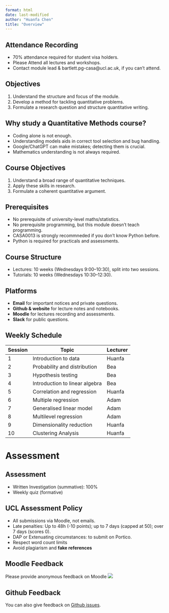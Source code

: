 ```yaml
---
format: html
date: last-modified
author: "Huanfa Chen"
title: "Overview"
---
```


## Attendance Recording
- 70% attendance required for student visa holders.
- Please Attend all lectures and workshops.
- Contact module lead & bartlett.pg-casa@ucl.ac.uk, if you can't attend.

## Objectives
1. Understand the structure and focus of the module.
2. Develop a method for tackling quantitative problems.
3. Formulate a research question and structure quantitative writing.

## Why study a Quantitative Methods course?
- Coding alone is not enough.
- Understanding models aids in correct tool selection and bug handling.
- Google/ChatGPT can make mistakes; detecting them is crucial.
- Mathematics understanding is not always required.

## Course Objectives
1. Understand a broad range of quantitative techniques.
2. Apply these skills in research.
3. Formulate a coherent quantitative argument.

## Prerequisites
- No prerequisite of university-level maths/statistics.
- No prerequisite programming, but this module doesn't teach programming.
- CASA0013 is strongly recommneded if you don't know Python before.
- Python is required for practicals and assessments.

## Course Structure
- Lectures: 10 weeks (Wednesdays 9:00–10:30), split into two sessions.
- Tutorials: 10 weeks (Wednesdays 10:30–12:30).

## Platforms
- **Email** for important notices and private questions.
- **Github & website** for lecture notes and notebooks.
- **Moodle** for lectures recording and assessments.
- **Slack** for public questions.

## Weekly Schedule
| Session | Topic                          | Lecturer |
| ------- | ------------------------------ | -------- |
| 1       | Introduction to data           | Huanfa   |
| 2       | Probability and distribution   | Bea      |
| 3       | Hypothesis testing             | Bea      |
| 4       | Introduction to linear algebra | Bea      |
| 5       | Correlation and regression     | Huanfa   |
| 6       | Multiple regression            | Adam     |
| 7       | Generalised linear model       | Adam     |
| 8       | Multilevel regression          | Adam     |
| 9       | Dimensionality reduction       | Huanfa   |
| 10      | Clustering Analysis            | Huanfa   |

# Assessment

## Assessment
- Written Investigation (summative): 100%
- Weekly quiz (formative)

## UCL Assessment Policy
- All submissions via Moodle, not emails.
- Late penalties: Up to 48h (-10 points); up to 7 days (capped at 50); over 7 days (scores 0).
- DAP or Extenuating circumstances: to submit on Portico.
- Respect word count limits
- Avoid plagiarism and **fake references**

## Moodle Feedback
Please provide anonymous feedback on Moodle
![](images/moodle_feedback.png)

## Github Feedback
You can also give feedback on [Github issues](https://github.com/huanfachen/qm/issues).